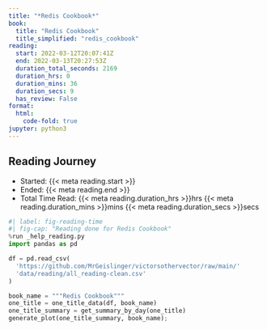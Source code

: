 ```yaml
---
title: "*Redis Cookbook*"
book:
  title: "Redis Cookbook"
  title_simplified: "redis_cookbook"
reading:
  start: 2022-03-12T20:07:41Z
  end: 2022-03-13T20:27:53Z
  duration_total_seconds: 2169
  duration_hrs: 0
  duration_mins: 36
  duration_secs: 9
  has_review: False
format:
  html:
    code-fold: true
jupyter: python3
---
```


## Reading Journey

* Started: {{< meta reading.start >}}
* Ended: {{< meta reading.end >}}
* Total Time Read: {{< meta reading.duration_hrs >}}hrs {{< meta reading.duration_mins >}}mins {{< meta reading.duration_secs >}}secs

```python
#| label: fig-reading-time
#| fig-cap: "Reading done for Redis Cookbook"
%run _help_reading.py
import pandas as pd

df = pd.read_csv(
  'https://github.com/MrGeislinger/victorsothervector/raw/main/'
  'data/reading/all_reading-clean.csv'
)

book_name = """Redis Cookbook"""
one_title = one_title_data(df, book_name)
one_title_summary = get_summary_by_day(one_title)
generate_plot(one_title_summary, book_name);
```
